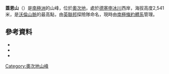 {{coord|78|25|S|158|17|E|source:GNIS|display=title}}

'''蓋恩山'''（{{lang-en|Mount Guyon}}）是[[南極洲|南極洲]]的山峰，位於[[奧次地|奧次地]]，處於[[德塞申冰川|德塞申冰川]]西岸，海拔高度2,541米，是[[沃倫山脈|沃倫山脈]]的最高點，由[[英聯邦|英聯邦]]探險隊命名，現時由[[南極條約體系|南極條約體系]]管理。

==參考資料==
*{{cite gnis | type = antarid | id = 17764| name = Guyon, Mount | accessdate = 2012-05-14}}
*{{cite web| url = http://data.aad.gov.au/aadc/gaz/display_name.cfm?gaz_id=113448 | title = Guyon, Mount| work = Antarctic Gazetteer| publisher = Australian Antarctic Data Centre| accessdate = 2012-05-14}}
*{{usgs-gazetteer|id=17764|name=Guyon, Mount}}

{{DEFAULTSORT:Mount Guyon}}
[[Category:奧次地山峰|Category:奧次地山峰]]


{{OatesLand-geo-stub}}